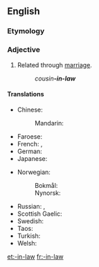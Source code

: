 {{also|in-law}}
==English==

===Etymology===
{{rfe|lang=en}}

===Adjective===
{{en-adj|-|head=-[[in]]-[[law]]}}

# {{lb|en|postpositive}} Related through [[marriage]].
#: ''cousin'''-in-law'''''

====Translations====
{{trans-top|related through marriage}}
* Chinese:
*: Mandarin: {{qualifier|special words are used for common "-in-law" terms}}
* Faroese: {{t|fo|ver-}}
* French: {{t+|fr|beau-|m}}, {{t+|fr|belle-|f}}
* German: {{t|de|schwieger-}}
* Japanese: {{t+|ja|義理|alt=義理の|tr=ぎりの, giri no}}
{{trans-mid}}
* Norwegian:
*: Bokmål: {{t|nb|sviger-}}
*: Nynorsk: {{t|nn|sviger-}}
* Russian: {{qualifier|special words are used for common "-in-law" terms}}, {{t|ru|[[с|со]] [[сторона|стороны́]] [[муж|му́жа]]/[[жена|жены́]]}}
* Scottish Gaelic: {{t|gd|-cèile}}
* Swedish: {{t+|sv|svär-}}
* Taos: {{t|twf|mą̀ku-}}
* Turkish: {{t|tr|kayın-}}
* Welsh: {{t|cy|-yng-nghyfraith}}
{{trans-bottom}}

[[et:-in-law]]
[[fr:-in-law]]
